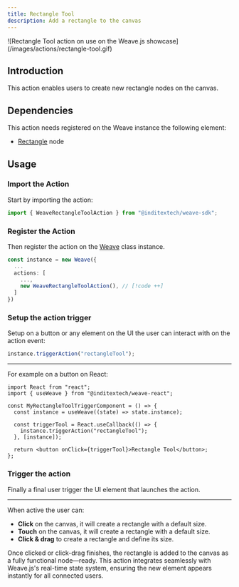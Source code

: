 ```yaml
---
title: Rectangle Tool
description: Add a rectangle to the canvas
---
```


<div className="flex justify-center items-center *:max-w-[700px] bg-gradient-to-br from-fd-primary/10 rounded-xl border">
  ![Rectangle Tool action on use on the Weave.js
  showcase](/images/actions/rectangle-tool.gif)
</div>

## Introduction

This action enables users to create new rectangle nodes on the canvas.

## Dependencies

This action needs registered on the Weave instance the following element:

- [Rectangle](/docs/main/build/nodes/rectangle) node

## Usage

<div className="fd-steps">

<div className="[&_h3]:fd-step">

### Import the Action

Start by importing the action:

```ts
import { WeaveRectangleToolAction } from "@inditextech/weave-sdk";
```

</div>

<div className='[&_h3]:fd-step'>

### Register the Action

Then register the action on the [Weave](/docs/sdk/api-reference/weave) class instance.

```ts
const instance = new Weave({
  ...
  actions: [
    ...,
    new WeaveRectangleToolAction(), // [!code ++]
  ]
})
```

</div>

<div className='[&_h3]:fd-step'>

### Setup the action trigger

Setup on a button or any element on the UI the user can interact with on the action event:

```ts
instance.triggerAction("rectangleTool");
```

---

For example on a button on React:

```tsx
import React from "react";
import { useWeave } from "@inditextech/weave-react";

const MyRectangleToolTriggerComponent = () => {
  const instance = useWeave((state) => state.instance);

  const triggerTool = React.useCallback(() => {
    instance.triggerAction("rectangleTool");
  }, [instance]);

  return <button onClick={triggerTool}>Rectangle Tool</button>;
};
```

### Trigger the action

Finally a final user trigger the UI element that launches the action.

---

When active the user can:

- **Click** on the canvas, it will create a rectangle with a default size.
- **Touch** on the canvas, it will create a rectangle with a default size.
- **Click & drag** to create a rectangle and define its size.

Once clicked or click-drag finishes, the rectangle is added to the canvas as a fully functional
node—ready. This action integrates seamlessly with Weave.js's real-time state system,
ensuring the new element appears instantly for all connected users.

</div>

</div>
